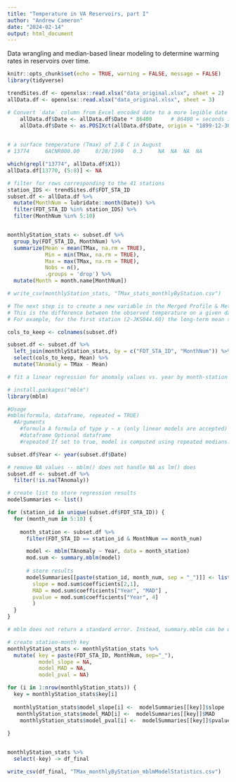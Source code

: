 ```yaml
---
title: "Temperature in VA Reservoirs, part I"
author: "Andrew Cameron"
date: "2024-02-14"
output: html_document
---
```


Data wrangling and median-based linear modeling to determine warming rates in reservoirs over time. 

```r
knitr::opts_chunk$set(echo = TRUE, warning = FALSE, message = FALSE)
library(tidyverse)

```


```r
trendSites.df <- openxlsx::read.xlsx("data_original.xlsx", sheet = 2)
allData.df <- openxlsx::read.xlsx("data_original.xlsx", sheet = 3)

# Convert `date` column from Excel encoded date to a more legible date format. Otherwise date shows as numeric value, e.g. '44230'.
    allData.df$Date <- allData.df$Date * 86400      # 86400 = seconds in a day.
    allData.df$Date <- as.POSIXct(allData.df$Date, origin = "1899-12-30", tz = "UTC")
    
```

```r
# a surface temperature (Tmax) of 2.8 C in August
# 13774 	6ACNR000.00 	8/28/1990 	0.3 	NA 	NA 	NA 	NA

which(grepl("13774", allData.df$X1))
allData.df[13770, (5:8)] <- NA

```

```r
# filter for rows corresponding to the 41 stations
station_IDS <- trendSites.df$FDT_STA_ID
subset.df <- allData.df %>%
  mutate(MonthNum = lubridate::month(Date)) %>%  
  filter(FDT_STA_ID %in% station_IDS) %>%
  filter(MonthNum %in% 5:10)


monthlyStation_stats <- subset.df %>%
  group_by(FDT_STA_ID, MonthNum) %>%
  summarize(Mean = mean(TMax, na.rm = TRUE),
            Min = min(TMax, na.rm = TRUE),
            Max = max(TMax, na.rm = TRUE),
            Nobs = n(),
            .groups = 'drop') %>%
  mutate(Month = month.name[MonthNum])

# write_csv(monthlyStation_stats, "TMax_stats_monthlyByStation.csv")

```

```r
# The next step is to create a new variable in the Merged Profile & Meta Data dataset, which is the Temperature Anomaly. 
# This is the difference between the observed temperature on a given date and the long-term average temperature. 
# For example, for the first station (2-JKS044.60) the long-term mean surface T for May is 19.0, so you would subtract that from all May observations for this station (N=18). When the observed T is greater than mean T, this returns a positive number (above-average T), and when observed < average you get a negative anomaly.

cols_to_keep <- colnames(subset.df)

subset.df <- subset.df %>%
  left_join(monthlyStation_stats, by = c("FDT_STA_ID", "MonthNum")) %>%
  select(cols_to_keep, Mean) %>%
  mutate(TAnomaly = TMax - Mean)  

```

```r
# fit a linear regression for anomaly values vs. year by month-station using the mblm function (median based linear model) as this is thought to be less sensitive to outliers.

# install.packages("mblm")
library(mblm)

#Usage
#mblm(formula, dataframe, repeated = TRUE)
  #Arguments
    #formula A formula of type y ~ x (only linear models are accepted)
    #dataframe Optional dataframe
    #repeated If set to true, model is computed using repeated medians. If false, a single median estimators are calculated

subset.df$Year <- year(subset.df$Date)

# remove NA values -- mblm() does not handle NA as lm() does
subset.df <- subset.df %>%
  filter(!is.na(TAnomaly))

# create list to store regression results
modelSummaries <- list()

for (station_id in unique(subset.df$FDT_STA_ID)) {
  for (month_num in 5:10) {
    
    month_station <- subset.df %>%
      filter(FDT_STA_ID == station_id & MonthNum == month_num)

      model <- mblm(TAnomaly ~ Year, data = month_station)
      mod.sum <- summary.mblm(model)
      
      # store results
      modelSummaries[[paste(station_id, month_num, sep = "_")]] <- list(
        slope = mod.sum$coefficients[2,1],
        MAD = mod.sum$coefficients["Year", "MAD"] ,
        pvalue = mod.sum$coefficients["Year", 4]
        )
  }
}

# mblm does not return a standard error. Instead, summary.mblm can be used to extract the MAD or Median Absolute Deviation." It's a robust measure of variability that is less sensitive to outliers than the standard deviation, which is commonly used in traditional statistical analyses. 

```


```r
# create station-month key
monthlyStation_stats <- monthlyStation_stats %>%
  mutate( key = paste(FDT_STA_ID, MonthNum, sep="_"),
          model_slope = NA,
          model_MAD = NA,
          model_pval = NA)

for (i in 1:nrow(monthlyStation_stats)) {
  key = monthlyStation_stats$key[i]
  
  monthlyStation_stats$model_slope[i] <-  modelSummaries[[key]]$slope
   monthlyStation_stats$model_MAD[i] <-  modelSummaries[[key]]$MAD
    monthlyStation_stats$model_pval[i] <-  modelSummaries[[key]]$pvalue
  
}


monthlyStation_stats %>%
  select(-key) -> df_final

write_csv(df_final, "TMax_monthlyByStation_mblmModelStatistics.csv")
```




